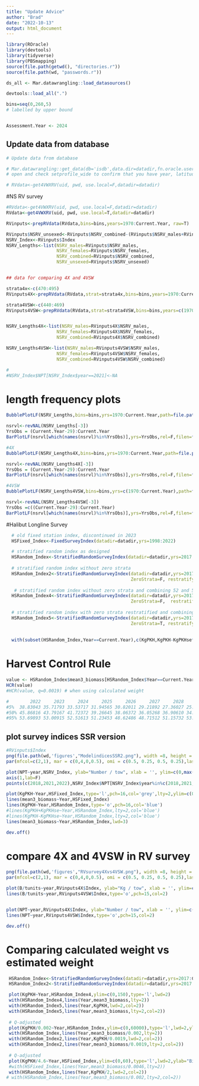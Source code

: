 ```yaml
---
title: "Update Advice"
author: "Brad"
date: "2022-10-13"
output: html_document
---
```



```r
library(ROracle)
library(devtools)
library(tidyverse)
library(PBSmapping)
source(file.path(getwd(), "directories.r"))
source(file.path(wd, "passwords.r")) 

ds_all <- Mar.datawrangling::load_datasources()

devtools::load_all(".")

bins=seq(0,260,5)
# labelled by upper bound


Assessment.Year <- 2024


```


## Update data from database 

```r


# Update data from database 

# Mar.datawrangling::get_data(db='isdb',data.dir=datadir,fn.oracle.username = uid, fn.oracle.password = pwd, fn.oracle.dsn = 'ptran',usepkg='roracle',force.extract=T)
# open and check setprofile_wide to confirm that you have year, latitude & longitude

# RVdata<-get4VWXRV(uid, pwd, use.local=F,datadir=datadir)

```



#NS RV survey

```r
#RVdata<-get4VWXRV(uid, pwd, use.local=F,datadir=datadir)
RVdata<-get4VWXRV(uid, pwd, use.local=T,datadir=datadir)

RVinputs<-prepRVdata(RVdata,bins=bins,years=1970:Current.Year, raw=T)

RVinputs$NSRV_unsexed<-RVinputs$NSRV_combined-(RVinputs$NSRV_males+RVinputs$NSRV_females) # unsexed
NSRV_Index<-RVinputs$Index
NSRV_Lengths<-list(NSRV_males=RVinputs$NSRV_males,
                   NSRV_females=RVinputs$NSRV_females,
                   NSRV_combined=RVinputs$NSRV_combined,
                   NSRV_unsexed=RVinputs$NSRV_unsexed)


## data for comparing 4X and 4VSW

strata4x<-c(470:495)
RVinputs4X<-prepRVdata(RVdata,strat=strata4x,bins=bins,years=1970:Current.Year, raw=T)

strata4VSW<-c(440:469)
RVinputs4VSW<-prepRVdata(RVdata,strat=strata4VSW,bins=bins,years=c(1970:Current.Year), raw=T)


NSRV_Lengths4X<-list(NSRV_males=RVinputs4X$NSRV_males,
                   NSRV_females=RVinputs4X$NSRV_females,
                   NSRV_combined=RVinputs4X$NSRV_combined)

NSRV_Lengths4VSW<-list(NSRV_males=RVinputs4VSW$NSRV_males,
                   NSRV_females=RVinputs4VSW$NSRV_females,
                   NSRV_combined=RVinputs4VSW$NSRV_combined)

# 
#NSRV_Index$NPT[NSRV_Index$year==2021]<-NA
```


# length frequency plots

```r
BubblePlotLF(NSRV_Lengths,bins=bins,yrs=1970:Current.Year,path=file.path(wd,'figures'),filen='NLRVSurvey',inches=0.3)

nsrvl<-revNAL(NSRV_Lengths[-3])
YrsObs = (Current.Year-29):Current.Year 
BarPlotLF(nsrvl[which(names(nsrvl)%in%YrsObs)],yrs=YrsObs,rel=F,filen=file.path(wd,"figures","NSRVbarplot"),rows=15,graphic='png',ax=c(rep(2,15),rep(4,15)))

#4X
BubblePlotLF(NSRV_Lengths4X,bins=bins,yrs=1970:Current.Year,path=file.path(wd,'figures'),filen='NLRVSurvey4X',inches=0.3)

nsrvl<-revNAL(NSRV_Lengths4X[-3])
YrsObs = (Current.Year-29):Current.Year 
BarPlotLF(nsrvl[which(names(nsrvl)%in%YrsObs)],yrs=YrsObs,rel=F,filen=file.path(wd,"figures","NSRVbarplot4X"),rows=15,graphic='png',ax=c(rep(2,15),rep(4,15)))

#4VSW
BubblePlotLF(NSRV_Lengths4VSW,bins=bins,yrs=c(1970:Current.Year),path=file.path(wd,'figures'),filen='NLRVSurvey4VSW',inches=0.3)

nsrvl<-revNAL(NSRV_Lengths4VSW[-3])
YrsObs =c((Current.Year-29):Current.Year) 
BarPlotLF(nsrvl[which(names(nsrvl)%in%YrsObs)],yrs=YrsObs,rel=F,filen=file.path(wd,"figures","NSRVbarplot4VSW"),rows=15,graphic='png',ax=c(rep(2,15),rep(4,15)))


```

#Halibut Longline Survey

```r

  # old fixed station index, discontinued in 2023
  HSFixed_Index<-FixedSurveyIndex(datadir=datadir,yrs=1998:2022)

  # stratified random index as designed
  HSRandom_Index<-StratifiedRandomSurveyIndex(datadir=datadir,yrs=2017:Current.Year)
  
  # stratified random index without zero strata
  HSRandom_Index2<-StratifiedRandomSurveyIndex(datadir=datadir,yrs=2017:Current.Year, 
                                               ZeroStrata=F, restratify=F)
  
   # stratified random index without zero strata and combining 52 and 53 for all years 
  HSRandom_Index4<-StratifiedRandomSurveyIndex(datadir=datadir,yrs=2017:Current.Year, 
                                               ZeroStrata=F,  restratify=F, combine.strata=52:53)
  
  # stratified random index with zero strata restratified and combining 52 and 53 for all years 
  HSRandom_Index5<-StratifiedRandomSurveyIndex(datadir=datadir,yrs=2017:Current.Year, 
                                               ZeroStrata=T, restratify=T, combine.strata=52:53)
  
  
  with(subset(HSRandom_Index,Year==Current.Year),c(KgPKH,KgPKH-KgPKHse*1.96,KgPKH+KgPKHse*1.96))/2

```

# Harvest Control Rule
```r
value <- HSRandom_Index$mean3_biomass[HSRandom_Index$Year==Current.Year]
HCR(value)
#HCR(value, q=0.0019) # when using calculated weight

#        2022     2023     2024     2025     2026     2027     2028     2029     2030     2031     2032
#5%  38.83043 35.71793 33.53717 31.94565 30.82011 29.21892 27.36027 25.93016 25.20165 24.37584 24.27301
#50% 45.86816 43.79167 41.72372 39.26645 38.06372 36.05268 36.90610 34.27920 31.97353 29.82158 29.37683
#95% 53.69893 53.00915 52.51613 51.23453 48.62486 48.71512 51.15732 53.86223 56.16071 54.92724 56.06781


```


## plot survey indices SSR version
```r
#RVinputs$Index
png(file.path(wd,'figures',"ModelindicesSSR2.png"), width =8, height = 6,units='in',pointsize=12, res=300,type='cairo')
par(mfcol=c(2,1), mar = c(0,4,0,0.5), omi = c(0.5, 0.25, 0.5, 0.25),las=1)

plot(NPT~year,NSRV_Index, ylab="Number / tow", xlab = '', ylim=c(0,max(NPT,na.rm=T)*1.2), type='o',pch=16,xlim=c(1970,Current.Year),xaxt='n')
axis(1,lab=F)
points(c(2018,2021,2022),NSRV_Index$NPT[NSRV_Index$year%in%c(2018,2021,2022)],col='red',cex=2)

plot(KgPKH~Year,HSFixed_Index,type='l',pch=16,col='grey',lty=2,ylim=c(0,255),xlim=c(1970,Current.Year), ylab="Kg / 1000 hooks")
lines(mean3_biomass~Year,HSFixed_Index)
lines(KgPKH~Year,HSRandom_Index,type='o',pch=16,col='blue')
#lines(KgPKH+KgPKHse~Year,HSRandom_Index,lty=2,col='blue')
#lines(KgPKH-KgPKHse~Year,HSRandom_Index,lty=2,col='blue')
lines(mean3_biomass~Year,HSRandom_Index,lwd=3)

dev.off()


```


# compare 4X and 4VSW in RV survey
```r
png(file.path(wd,'figures',"RVsurvey4Xvs4VSW.png"), width =8, height = 6,units='in',pointsize=12, res=300,type='cairo')
par(mfcol=c(2,1), mar = c(0,4,0,0.5), omi = c(0.5, 0.25, 0.5, 0.25),las=1)

plot(B/tunits~year,RVinputs4X$Index, ylab="Kg / tow", xlab = '', ylim=c(0,5), type='o',pch=16,xlim=c(1970,Current.Year),xaxt='n')
lines(B/tunits~year,RVinputs4VSW$Index,type='o',pch=15,col=2)


plot(NPT~year,RVinputs4X$Index, ylab="Number / tow", xlab = '', ylim=c(0,max(NPT,na.rm=T)*1.2), type='o',pch=16,xlim=c(1970,Current.Year))
lines(NPT~year,RVinputs4VSW$Index,type='o',pch=15,col=2)

dev.off()


```

# Comparing calculated weight vs estimated weight
```r
 HSRandom_Index<-StratifiedRandomSurveyIndex(datadir=datadir,yrs=2017:Current.Year,use.calc.weight = F)
 HSRandom_Index2<-StratifiedRandomSurveyIndex(datadir=datadir,yrs=2017:Current.Year,use.calc.weight = T)

```



```r
 plot(KgPKH~Year,HSRandom_Index4,ylim=c(0,150),type='l',lwd=2)
 with(HSRandom_Index4,lines(Year,mean3_biomass,lty=2))
 with(HSRandom_Index5,lines(Year,KgPKH,lwd=2,col=2))
 with(HSRandom_Index5,lines(Year,mean3_biomass,lty=2,col=2))
 
 # Q-adjusted
 plot(KgPKH/0.002~Year,HSRandom_Index,ylim=c(0,60000),type='l',lwd=2,ylab="Biomass")
 with(HSRandom_Index,lines(Year,mean3_biomass/0.002,lty=2))
 with(HSRandom_Index2,lines(Year,KgPKH/0.0019,lwd=2,col=2))
 with(HSRandom_Index2,lines(Year,mean3_biomass/0.0019,lty=2,col=2))
 
 # Q-adjusted
 plot(KgPKH/4.6~Year,HSFixed_Index,ylim=c(0,60),type='l',lwd=2,ylab="Biomas (kt)",las=1)
 #with(HSFixed_Index,lines(Year,mean3_biomass/0.0046,lty=2))
 with(HSRandom_Index,lines(Year,KgPKH/2,lwd=2,col=2))
# with(HSRandom_Index,lines(Year,mean3_biomass/0.002,lty=2,col=2))
 
 
 
```

